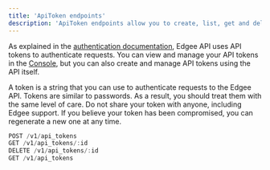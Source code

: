 ```yaml
---
title: 'ApiToken endpoints'
description: 'ApiToken endpoints allow you to create, list, get and delete ApiTokens.'
---
```


As explained in the [authentication documentation](/api-reference/authentication), Edgee API uses API tokens to 
authenticate requests. You can view and manage your API tokens in the [Console](https://www.edgee.cloud/me/settings/tokens), 
but you can also create and manage API tokens using the API itself.

A token is a string that you can use to authenticate requests to the Edgee API. Tokens are similar to passwords. 
As a result, you should treat them with the same level of care. Do not share your token with anyone, including
Edgee support. If you believe your token has been compromised, you can regenerate a new one at any time.

<RequestExample>

```js ENDPOINTS
POST /v1/api_tokens
GET /v1/api_tokens/:id
DELETE /v1/api_tokens/:id
GET /v1/api_tokens
```

</RequestExample>


